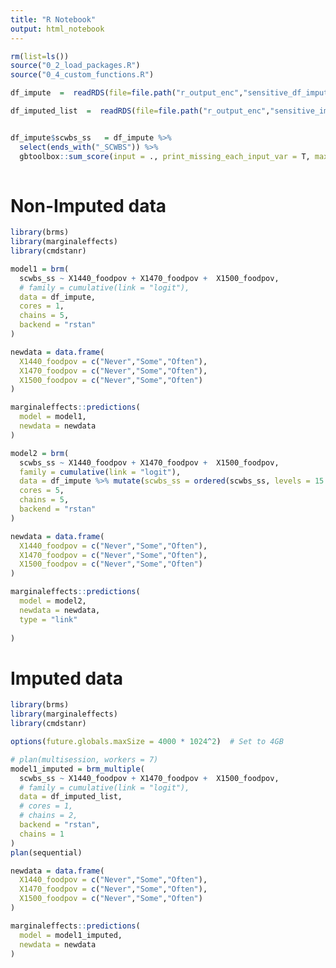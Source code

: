 ---
title: "R Notebook"
output: html_notebook
---


```{r}

rm(list=ls())
source("0_2_load_packages.R")
source("0_4_custom_functions.R")

df_impute  =  readRDS(file=file.path("r_output_enc","sensitive_df_impute.Rdata"))

df_imputed_list  =  readRDS(file=file.path("r_output_enc","sensitive_imputed_data_list.Rdata"))


df_impute$scwbs_ss   = df_impute %>%
  select(ends_with("_SCWBS")) %>%
  gbtoolbox::sum_score(input = ., print_missing_each_input_var = T, max_percent_missing_allowed = 0)
 
```


# Non-Imputed data

```{r}
library(brms)
library(marginaleffects)
library(cmdstanr)

model1 = brm(
  scwbs_ss ~ X1440_foodpov + X1470_foodpov +  X1500_foodpov,
  # family = cumulative(link = "logit"),
  data = df_impute,
  cores = 1,
  chains = 5,
  backend = "rstan"
)

newdata = data.frame(
  X1440_foodpov = c("Never","Some","Often"),
  X1470_foodpov = c("Never","Some","Often"),
  X1500_foodpov = c("Never","Some","Often")
)

marginaleffects::predictions(
  model = model1,
  newdata = newdata
)

```


```{r}
model2 = brm(
  scwbs_ss ~ X1440_foodpov + X1470_foodpov +  X1500_foodpov,
  family = cumulative(link = "logit"),
  data = df_impute %>% mutate(scwbs_ss = ordered(scwbs_ss, levels = 15:75)),
  cores = 5,
  chains = 5,
  backend = "rstan"
)

newdata = data.frame(
  X1440_foodpov = c("Never","Some","Often"),
  X1470_foodpov = c("Never","Some","Often"),
  X1500_foodpov = c("Never","Some","Often")
)

marginaleffects::predictions(
  model = model2,
  newdata = newdata,
  type = "link"
  
)


```

# Imputed data 

```{r}
library(brms)
library(marginaleffects)
library(cmdstanr)

options(future.globals.maxSize = 4000 * 1024^2)  # Set to 4GB

# plan(multisession, workers = 7)
model1_imputed = brm_multiple(
  scwbs_ss ~ X1440_foodpov + X1470_foodpov +  X1500_foodpov,
  # family = cumulative(link = "logit"),
  data = df_imputed_list,
  # cores = 1,
  # chains = 2,
  backend = "rstan",
  chains = 1
)
plan(sequential)

newdata = data.frame(
  X1440_foodpov = c("Never","Some","Often"),
  X1470_foodpov = c("Never","Some","Often"),
  X1500_foodpov = c("Never","Some","Often")
)

marginaleffects::predictions(
  model = model1_imputed,
  newdata = newdata
)

```
